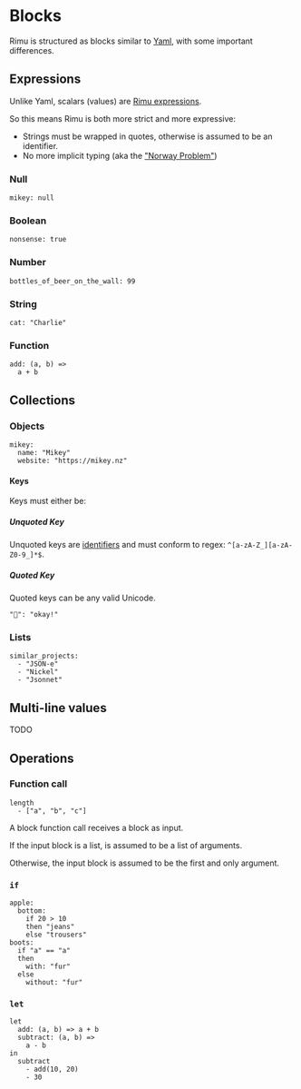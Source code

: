 # Blocks

Rimu is structured as blocks similar to [Yaml](https://yaml.org/), with some important differences.

## Expressions

Unlike Yaml, scalars (values) are [Rimu expressions](./expressions).

So this means Rimu is both more strict and more expressive:

- Strings must be wrapped in quotes, otherwise is assumed to be an identifier.
- No more implicit typing (aka the ["Norway Problem"](https://hitchdev.com/strictyaml/why/implicit-typing-removed/))

### Null

```rimu
mikey: null
```

### Boolean

```rimu
nonsense: true
```

### Number

```rimu
bottles_of_beer_on_the_wall: 99
```

### String

```rimu
cat: "Charlie"
```

### Function

```rimu
add: (a, b) =>
  a + b
```

## Collections

### Objects

```rimu
mikey:
  name: "Mikey"
  website: "https://mikey.nz"
```

#### Keys

Keys must either be:

##### Unquoted Key

Unquoted keys are [identifiers](./expressions#Identifiers) and must conform to regex: `^[a-zA-Z_][a-zA-Z0-9_]*$`.

##### Quoted Key

Quoted keys can be any valid Unicode.

```rimu
"🙆": "okay!"
```

### Lists

```rimu
similar_projects:
  - "JSON-e"
  - "Nickel"
  - "Jsonnet"
```


## Multi-line values

TODO

## Operations

### Function call

```rimu
length
  - ["a", "b", "c"]
```

A block function call receives a block as input.

If the input block is a list, is assumed to be a list of arguments.

Otherwise, the input block is assumed to be the first and only argument.

### `if`

```rimu
apple:
  bottom:
    if 20 > 10
    then "jeans"
    else "trousers"
boots:
  if "a" == "a"
  then
    with: "fur"
  else
    without: "fur"
```

### `let`

```rimu
let
  add: (a, b) => a + b
  subtract: (a, b) =>
    a - b
in
  subtract
    - add(10, 20)
    - 30
```
